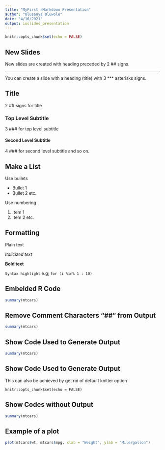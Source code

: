 ```yaml
---
title: "MyFirst rMarkdown Presentation"
author: "Olusanya Oluwole"
date: "4/16/2021"
output: ioslides_presentation
---
```


```r
knitr::opts_chunk$set(echo = FALSE)
```

## New Slides

New slides are created with heading preceded by 2 ## signs.

***

You can create a slide with a heading (title) with 3 *** asterisks signs.

## Title
2 ## signs for title

### Top Level Subtitle
3 ### for top level subtitle

#### Second Level Subtitle
4 ### for second level subtitle and so on.

## Make a List

Use bullets

- Bullet 1
- Bullet 2 etc.

Use numbering

1. Item 1
2. Item 2 etc.

## Formatting

Plain text

*Italicized text*

**Bold text**

`Syntax highlight` e.g; `for (i %in% 1 : 10)`

## Embelded R Code

```r
summary(mtcars)
```

## Remove Comment Characters "##" from Output
```r
summary(mtcars)
```


## Show Code Used to Generate Output
```r
summary(mtcars)
```


## Show Code Used to Generate Output
This can also be achieved by get rid of default knitter option
```
knitr::opts_chunk$set(echo = FALSE)
```
## Show Codes without Output
```r
summary(mtcars)
```


## Example of a plot

```r
plot(mtcars$wt, mtcars$mpg, xlab = "Weight", ylab = "Mile/gallon")
```

